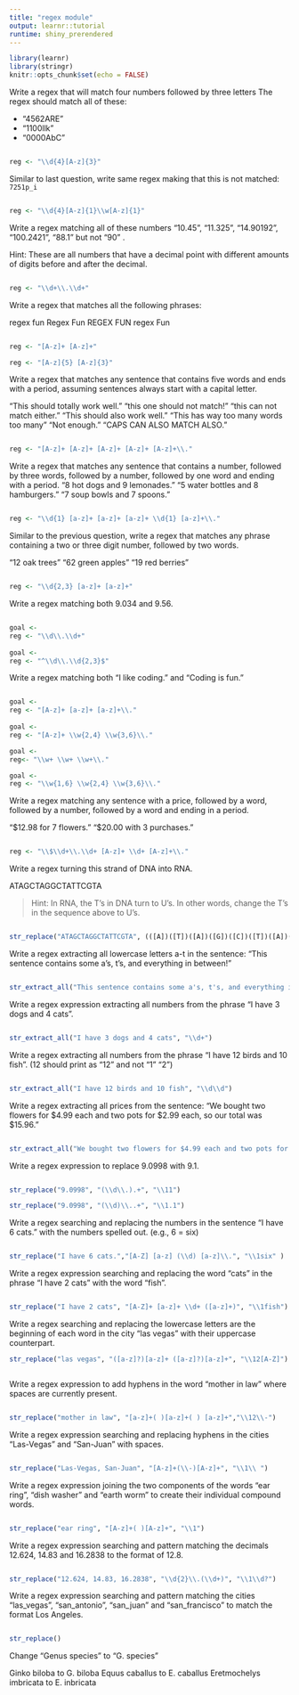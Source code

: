 ```yaml
---
title: "regex module"
output: learnr::tutorial
runtime: shiny_prerendered
---
```


```r
library(learnr)
library(stringr)
knitr::opts_chunk$set(echo = FALSE)
```

Write a regex that will match four numbers followed by three letters The regex should match all of these:

+ "4562ARE"
+ "1100llk"
+ "0000AbC"


```r

```

```r
reg <- "\\d{4}[A-z]{3}"
```

Similar to last question, write same regex making that this is not matched: `7251p_i`

```r

```

```r
reg <- "\\d{4}[A-z]{1}\\w[A-z]{1}"
```

Write a regex matching all of these numbers "10.45", "11.325", "14.90192", "100.2421", "88.1" but not "90" .

Hint: These are all numbers that have a decimal point with different amounts of digits before and after the decimal.



```r

```

```r
reg <- "\\d+\\.\\d+"

```

Write a regex that matches all the following phrases:

regex fun
Regex Fun
REGEX FUN
regex Fun

```r

```

```r
reg <- "[A-z]+ [A-z]+"

reg <- "[A-z]{5} [A-z]{3}"

```



Write a regex that matches any sentence that contains five words and ends with a period, assuming sentences always start with a capital letter.

"This should totally work well."
"this one should not match!"
"this can not match either."
"This should also work well."
"This has way too many words too many"
"Not enough."
"CAPS CAN ALSO MATCH ALSO."

```r

```

```r
reg <- "[A-z]+ [A-z]+ [A-z]+ [A-z]+ [A-z]+\\."
```


Write a regex that matches any sentence that contains a number, followed by three words, followed by a number, followed by one word and ending with a period.
"8 hot dogs and 9 lemonades."
"5 water bottles and 8 hamburgers."
"7 soup bowls and 7 spoons."

```r

```

```r
reg <- "\\d{1} [a-z]+ [a-z]+ [a-z]+ \\d{1} [a-z]+\\."
```

Similar to the previous question, write a regex that matches any phrase containing a two or three digit number, followed by two words.

"12 oak trees"
"62 green apples"
"19 red berries"


```r

```


```r
reg <- "\\d{2,3} [a-z]+ [a-z]+"
```

Write a regex matching both 9.034 and 9.56.

```r

```

```r
goal <- 
reg <- "\\d\\.\\d+"
  
goal <-
reg <- "^\\d\\.\\d{2,3}$"
```

Write a regex matching both "I like coding." and "Coding is fun."

```r

```


```r
goal <-
reg <- "[A-z]+ [a-z]+ [a-z]+\\."
  
goal <-
reg <- "[A-z]+ \\w{2,4} \\w{3,6}\\."

goal <-
reg<- "\\w+ \\w+ \\w+\\."

goal <- 
reg <- "\\w{1,6} \\w{2,4} \\w{3,6}\\."
```

Write a regex matching any sentence with a price, followed by a word, followed by a number, followed by a word and ending in a period.

"$12.98 for 7 flowers."
"$20.00 with 3 purchases."


```r


```

```r
reg <- "\\$\\d+\\.\\d+ [A-z]+ \\d+ [A-z]+\\."

```

Write a regex turning this strand of DNA into RNA.

ATAGCTAGGCTATTCGTA

> Hint: In RNA, the T's in DNA turn to U's. In other words, change the T's in the sequence above to U's.

```r

```

```r
str_replace("ATAGCTAGGCTATTCGTA", (([A])([T])([A])([G])([C])([T])([A])([G])([G])([C])([T])([A])([T])([T])([C])([G])([T])([A])), "\\2611131416U")
```

Write a regex extracting all lowercase letters a-t in the sentence: "This sentence contains some a's, t's, and everything in between!"

```r

```

```r
str_extract_all("This sentence contains some a's, t's, and everything in between!", "[a-t]")
```

Write a regex expression extracting all numbers from the phrase "I have 3 dogs and 4 cats".

```r

```

```r
str_extract_all("I have 3 dogs and 4 cats", "\\d+")
```



Write a regex extracting all numbers from the phrase "I have 12 birds and 10 fish". (12 should print as "12" and not "1" "2")

```r

```

```r
str_extract_all("I have 12 birds and 10 fish", "\\d\\d")
```

Write a regex extracting all prices from the sentence: "We bought two flowers for $4.99 each and two pots for $2.99 each, so our total was $15.96."

```r

```

```r
str_extract_all("We bought two flowers for $4.99 each and two pots for $2.99 each, so our total was $15.96.", "\\$\\d+\\.\\d+")

```


Write a regex expression to replace 9.0998 with 9.1.

```r

```

```r
str_replace("9.0998", "(\\d\\.).+", "\\11")

str_replace("9.0998", "(\\d)\\..+", "\\1.1")
```

Write a regex  searching and replacing the numbers in the sentence "I have 6 cats." with the numbers spelled out. (e.g., 6 = six)

```r

```

```r
str_replace("I have 6 cats.","[A-Z] [a-z] (\\d) [a-z]\\.", "\\1six" )
```



Write a regex expression searching and replacing the word "cats" in the phrase "I have 2 cats" with the word "fish".

```r

```

```r
str_replace("I have 2 cats", "[A-Z]+ [a-z]+ \\d+ ([a-z]+)", "\\1fish")
```

Write a regex searching and replacing the lowercase letters are the beginning of each word in the city "las vegas" with their uppercase counterpart.

```r
str_replace("las vegas", "([a-z]?)[a-z]+ ([a-z]?)[a-z]+", "\\12[A-Z]")
```

```r

```

Write a regex expression to add hyphens in the word "mother in law" where spaces are currently present.

```r

```

```r
str_replace("mother in law", "[a-z]+( )[a-z]+( ) [a-z]+","\\12\\-")
```



Write a regex expression searching and replacing hyphens in the cities "Las-Vegas" and "San-Juan" with spaces. 

```r

```

```r
str_replace("Las-Vegas, San-Juan", "[A-z]+(\\-)[A-z]+", "\\1\\ ")
```



Write a regex expression joining the two components of the words "ear ring", "dish washer" and "earth worm" to create their individual compound words.

```r

```

```r
str_replace("ear ring", "[A-z]+( )[A-z]+", "\\1")
```


Write a regex expression searching and pattern matching the decimals 12.624, 14.83 and 16.2838 to the format of 12.8.

```r

```

```r
str_replace("12.624, 14.83, 16.2838", "\\d{2}\\.(\\d+)", "\\1\\d?")
```


Write a regex expression searching and pattern matching the cities "las_vegas", "san_antonio", "san_juan" and "san_francisco" to match the format Los Angeles. 

```r

```

```r
str_replace()
```

Change "Genus species" to "G. species"

Ginko biloba to G. biloba
Equus caballus to E. caballus
Eretmochelys imbricata to E. inbricata

```r

```

```r

```







